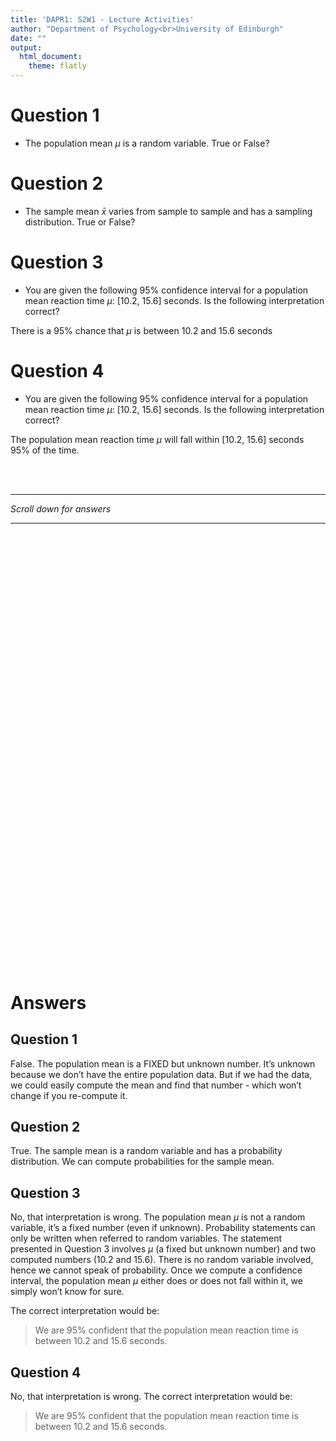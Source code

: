 ```yaml
---
title: 'DAPR1: S2W1 - Lecture Activities'
author: "Department of Psychology<br>University of Edinburgh"
date: ""
output:
  html_document:
    theme: flatly
---
```



# Question 1

- The population mean $\mu$ is a random variable. True or False?


# Question 2

- The sample mean $\bar x$ varies from sample to sample and has a sampling distribution. True or False?


# Question 3

- You are given the following 95% confidence interval for a population mean reaction time $\mu$: [10.2, 15.6] seconds. Is the following interpretation correct?

There is a 95% chance that $\mu$ is between 10.2 and 15.6 seconds

# Question 4

- You are given the following 95% confidence interval for a population mean reaction time $\mu$: [10.2, 15.6] seconds. Is the following interpretation correct?

The population mean reaction time $\mu$ will fall within [10.2, 15.6] seconds 95% of the time.

<br>
<br>

---  

*Scroll down for answers*  
  
---

<div style="margin-bottom:750px;">

</div>

# Answers

## Question 1

False. The population mean is a FIXED but unknown number. It's unknown because we don't have the entire population data. But if we had the data, we could easily compute the mean and find that number - which won't change if you re-compute it.

## Question 2

True. The sample mean is a random variable and has a probability distribution. We can compute probabilities for the sample mean.

## Question 3

No, that interpretation is wrong. The population mean $\mu$ is not a random variable, it's a fixed number (even if unknown). Probability statements can only be written when referred to random variables. The statement presented in Question 3 involves $\mu$ (a fixed but unknown number) and two computed numbers (10.2 and 15.6). There is no random variable involved, hence we cannot speak of probability. Once we compute a confidence interval, the population mean $\mu$ either does or does not fall within it, we simply won't know for sure.

The correct interpretation would be:

> We are 95% confident that the population mean reaction time is between 10.2 and 15.6 seconds.

## Question 4

No, that interpretation is wrong. The correct interpretation would be:

> We are 95% confident that the population mean reaction time is between 10.2 and 15.6 seconds.

